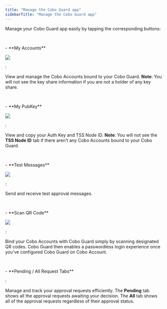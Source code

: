 ```yaml
---
title: "Manage the Cobo Guard app"
sidebarTitle: "Manage the Cobo Guard app"
---
```


Manage your Cobo Guard app easily by tapping the corresponding buttons:

<br />

 <div class="container">
    <p class="text">- **My Accounts**</p>
    <img src="/images/cobo-guard/manage-the-cobo-guard-app/icon-my-accounts.png" class="icon"> </img>
    <p class="text">:</p>
</div>

 View and manage the Cobo Accounts bound to your Cobo Guard. **Note**: You will not see the key share information if you are not a holder of any key share.

<br />

 <div class="container">
    <p class="text">- **My PubKey**</p>
    <img src="/images/cobo-guard/manage-the-cobo-guard-app/icon-my-pubkey.png" class="icon"> </img>
    <p class="text">:</p>
</div>

View and copy your Auth Key and TSS Node ID. **Note**: You will not see the **TSS Node ID** tab if there aren’t any Cobo Accounts bound to your Cobo Guard.

<br />

 <div class="container">
    <p class="text">- **Test Messages**</p>
    <img src="/images/cobo-guard/manage-the-cobo-guard-app/icon-test-messages.png" class="icon"> </img>
    <p class="text">:</p>
</div>

Send and receive test approval messages.

<br />

 <div class="container">
    <p class="text">- **Scan QR Code**</p>
    <img src="/images/cobo-guard/manage-the-cobo-guard-app/icon-scan-qr-code.png" class="icon"> </img>
    <p class="text">:</p>
</div>

Bind your Cobo Accounts with Cobo Guard simply by scanning designated QR codes. Cobo Guard then enables a passwordless login experience once you've configured Cobo Guard on Cobo Account.

<br />

 <div class="container">
    <p class="text">- **Pending / All Request Tabs**</p>
    <p class="text">:</p>
</div>

Manage and track your approval requests efficiently. The **Pending** tab shows all the approval requests awaiting your decision. The **All** tab shows all of the approval requests regardless of their approval status.